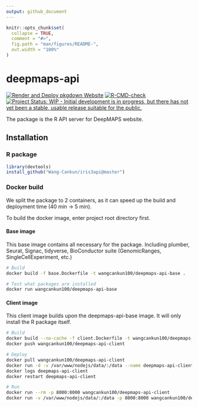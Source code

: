 ```yaml
---
output: github_document
---
```


<!-- README.md is generated from README.Rmd. Please edit that file -->

```r
knitr::opts_chunk$set(
  collapse = TRUE,
  comment = "#>",
  fig.path = "man/figures/README-",
  out.width = "100%"
)
```
# deepmaps-api

<!-- badges: start -->
[![Render and Deploy pkgdown Website](https://github.com/Wang-Cankun/iris3api/actions/workflows/pkgdown.yaml/badge.svg)](https://github.com/Wang-Cankun/iris3api/actions/workflows/pkgdown.yaml)
[![R-CMD-check](https://github.com/Wang-Cankun/iris3api/workflows/R-CMD-check/badge.svg)](https://github.com/Wang-Cankun/iris3api/actions) 
[![Project Status: WIP - Initial development is in progress, but there has not yet been a stable, usable release suitable for the public.](https://www.repostatus.org/badges/latest/wip.svg)](https://www.repostatus.org/#wip) 
<!-- badges: end -->

The package is the R API server for DeepMAPS website.

## Installation

### R package

```r
library(devtools)
install_github("Wang-Cankun/iris3api@master")

```

### Docker build

We split the package to 2 containers, as it can speed up the build and deployment time (40 min ->  5 min).

To build the docker image, enter project root directory first.

#### Base image

This base image contains all necessary for the package. Including plumber, Seurat, Signac, tidyverse, BioConductor suite (GenomicRanges, SingleCellExperiment, etc.)

```bash
# Build
docker build -f base.Dockerfile -t wangcankun100/deepmaps-api-base .

# Test what packages are installed
docker run wangcankun100/deepmaps-api-base
```

#### Client image

This client image builds upon the deepmaps-api-base image. It will only install the R package itself.

```bash
# Build
docker build --no-cache -f client.Dockerfile -t wangcankun100/deepmaps-api-client .
docker push wangcankun100/deepmaps-api-client

# Deploy
docker pull wangcankun100/deepmaps-api-client
docker run -d -v /var/www/nodejs/data/:/data --name deepmaps-api-client -p 8000:8000 wangcankun100/deepmaps-api-client
docker logs deepmaps-api-client
docker restart deepmaps-api-client

# Run
docker run --rm -p 8000:8000 wangcankun100/deepmaps-api-client
docker run -v /var/www/nodejs/data/:/data -p 8000:8000 wangcankun100/deepmaps-api-client

```
